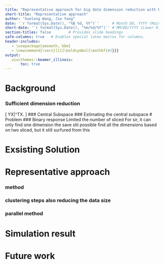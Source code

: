 ```yaml
---
title: "Representative approach for big data dimension reduction with binary responses"
short-title: "Representative approach"
author: "Xuelong Wang, Jie Yang"
date: '`r format(Sys.Date(), "%B %d, %Y")`'      # Month DD, YYYY (Main Slide)
short-date: '`r format(Sys.Date(), "%m/%d/%Y")`' # MM/DD/YYYY (Lower Right)
section-titles: false        # Provides slide headings
safe-columns: true   # Enables special latex macros for columns.
header-includes:
   - \usepackage{amsmath, bbm}
   - \newcommand{\vect}[1]{\boldsymbol{\mathbf{#1}}}
output: 
   uiucthemes::beamer_illinois: 
       toc: true
---
```



# Background
### Sufficient dimension reduction
\[
  Y\vect X|\eta^TX.
\]
### Central Subspace
### Estimating the central subspace
# Problem
### Binary response
Limited the number of sliced 
For sir, it can only find one dimension
the save stil possible find all the dimensions based on two sliced, but it still surfured from this 

# Exsisting Solution

# Representative approach 

### method 

### clustering steps also reducing the data size

### parallel method 

# Simulation result 

# Future work